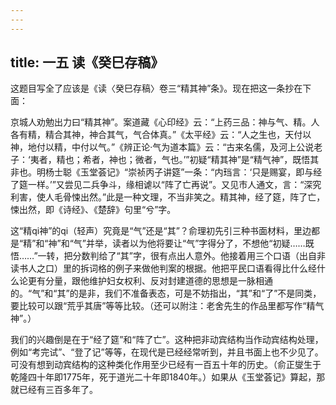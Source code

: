```yaml
---
---
---
```

title: 一五 读《癸巳存稿》
---






这题目写全了应该是《读〈癸巳存稿〉卷三“精其神”条》。现在把这一条抄在下面：

京城人劝勉出力曰“精其神”。案道藏《心印经》云：“上药三品：神与气、精。人各有精，精合其神，神合其气，气合体真。”《太平经》云：“人之生也，天付以神，地付以精，中付以气。”《辨正论·气为道本篇》云：“古来名儒，及河上公说老子：‘夷者，精也；希者，神也；微者，气也。’”初疑“精其神”是“精气神”，既悟其非也。明杨士聪《玉堂荟记》“崇祯丙子讲筵”一条：“内珰言：‘只是赐宴，即与经了筵一样。’”又尝见二兵争斗，缘相谑以“阵了亡再说”。又见市人通文，言：“深究利害，使人毛骨悚出然。”此是一种文理，不当非笑之。精其神，经了筵，阵了亡，悚出然，即《诗经》、《楚辞》句里“兮”字。

这“精qi神”的qi（轻声）究竟是“气”还是“其”？俞理初先引三种书面材料，里边都是“精”和“神”和“气”并举，读者以为他将要让“气”字得分了，不想他“初疑……既悟……”一转，把分数判给了“其”字，很有点出人意外。他接着用三个口语（出自非读书人之口）里的拆词格的例子来做他判案的根据。他把平民口语看得比什么经什么论更有分量，跟他维护妇女权利、反对封建道德的思想是一脉相通的。“气”和“其”的是非，我们不准备表态，可是不妨指出，“其”和“了”不是同类，要比较可以跟“荒乎其唐”等等比较。（还可以附注：老舍先生的作品里都写作“精气神”。）

我们的兴趣倒是在于“经了筵”和“阵了亡”。这种把非动宾结构当作动宾结构处理，例如“考完试”、“登了记”等等，在现代是已经经常听到，并且书面上也不少见了。可没有想到动宾结构的这种类化作用至少已经有一百五十年的历史。（俞正燮生于乾隆四十年即1775年，死于道光二十年即1840年。）如果从《玉堂荟记》算起，那就已经有三百多年了。